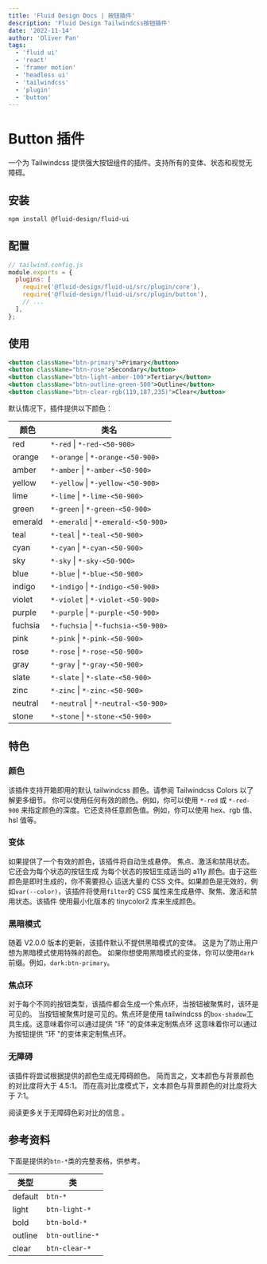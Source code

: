 ```yaml
---
title: 'Fluid Design Docs | 按钮插件'
description: 'Fluid Design Tailwindcss按钮插件'
date: '2022-11-14'
author: 'Oliver Pan'
tags:
  - 'fluid ui'
  - 'react'
  - 'framer motion'
  - 'headless ui'
  - 'tailwindcss'
  - 'plugin'
  - 'button'
---
```


# Button 插件

一个为 Tailwindcss 提供强大按钮组件的插件。支持所有的变体、状态和视觉无障碍。

## 安装

```bash
npm install @fluid-design/fluid-ui
```

## 配置

```js
// tailwind.config.js
module.exports = {
  plugins: [
    require('@fluid-design/fluid-ui/src/plugin/core'),
    require('@fluid-design/fluid-ui/src/plugin/button'),
    // ...
  ],
};
```

## 使用

```jsx
<button className="btn-primary">Primary</button>
<button className="btn-rose">Secondary</button>
<button className="btn-light-amber-100">Tertiary</button>
<button className="btn-outline-green-500">Outline</button>
<button className="btn-clear-rgb(119,187,235)">Clear</button>
```

默认情况下，插件提供以下颜色：

| 颜色    | 类名                                |
| ------- | ----------------------------------- |
| red     | `*-red` \| `*-red-<50-900>`         |
| orange  | `*-orange` \| `*-orange-<50-900>`   |
| amber   | `*-amber` \| `*-amber-<50-900>`     |
| yellow  | `*-yellow` \| `*-yellow-<50-900>`   |
| lime    | `*-lime` \| `*-lime-<50-900>`       |
| green   | `*-green` \| `*-green-<50-900>`     |
| emerald | `*-emerald` \| `*-emerald-<50-900>` |
| teal    | `*-teal` \| `*-teal-<50-900>`       |
| cyan    | `*-cyan` \| `*-cyan-<50-900>`       |
| sky     | `*-sky` \| `*-sky-<50-900>`         |
| blue    | `*-blue` \| `*-blue-<50-900>`       |
| indigo  | `*-indigo` \| `*-indigo-<50-900>`   |
| violet  | `*-violet` \| `*-violet-<50-900>`   |
| purple  | `*-purple` \| `*-purple-<50-900>`   |
| fuchsia | `*-fuchsia` \| `*-fuchsia-<50-900>` |
| pink    | `*-pink` \| `*-pink-<50-900>`       |
| rose    | `*-rose` \| `*-rose-<50-900>`       |
| gray    | `*-gray` \| `*-gray-<50-900>`       |
| slate   | `*-slate` \| `*-slate-<50-900>`     |
| zinc    | `*-zinc` \| `*-zinc-<50-900>`       |
| neutral | `*-neutral` \| `*-neutral-<50-900>` |
| stone   | `*-stone` \| `*-stone-<50-900>`     |

## 特色

### 颜色

该插件支持开箱即用的默认 tailwindcss 颜色。请参阅 <ExternalLink href="https://tailwindcss.com/docs/customizing-colors">Tailwindcss Colors</ExternalLink> 以了解更多细节。
你可以使用任何有效的颜色。例如，你可以使用 `*-red` 或 `*-red-900` 来指定颜色的深度。它还支持任意颜色值。例如，你可以使用 hex、rgb 值、hsl 值等。

### 变体

如果提供了一个有效的颜色，该插件将自动生成悬停。
焦点、激活和禁用状态。它还会为每个状态的按钮生成
为每个状态的按钮生成适当的 a11y 颜色。由于这些颜色是即时生成的，你不需要担心
运送大量的 CSS 文件。如果颜色是无效的，例如`var(--color)`，该插件将使用`filter`的
CSS 属性来生成悬停、聚焦、激活和禁用状态。该插件
使用最小化版本的 <ExternalLink href="https://www.npmjs.com/package/tinycolor2">tinycolor2</ExternalLink> 库来生成颜色。

### 黑暗模式

随着 V2.0.0 版本的更新，该插件默认不提供黑暗模式的变体。
这是为了防止用户想为黑暗模式使用特殊的颜色。
如果你想使用黑暗模式的变体，你可以使用`dark`前缀。例如，`dark:btn-primary`。

### 焦点环

对于每个不同的按钮类型，该插件都会生成一个焦点环，当按钮被聚焦时，该环是可见的。
当按钮被聚焦时是可见的。焦点环是使用
tailwindcss 的`box-shadow`工具生成。这意味着你可以通过提供 "环 "的变体来定制焦点环
这意味着你可以通过为按钮提供 "环 "的变体来定制焦点环。

### 无障碍

该插件将尝试根据提供的颜色生成无障碍颜色。
简而言之，文本颜色与背景颜色的对比度将大于 4.5:1。
而在高对比度模式下，文本颜色与背景颜色的对比度将大于 7:1。

阅读更多关于无障碍色彩对比的信息 <ExternalLink href='https://www.w3.org/TR/WCAG20-TECHS/G18.html'></ExternalLink>。

## 参考资料

下面是提供的`btn-*`类的完整表格，供参考。

| 类型    | 类              |
| ------- | --------------- |
| default | `btn-*`         |
| light   | `btn-light-*`   |
| bold    | `btn-bold-*`    |
| outline | `btn-outline-*` |
| clear   | `btn-clear-*`   |
